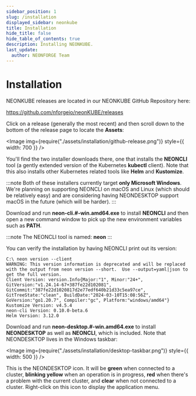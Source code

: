 ```yaml
---
sidebar_position: 1
slug: /installation
displayed_sidebar: neonkube
title: Installation
hide_title: false
hide_table_of_contents: true
description: Installing NEONKUBE.
last_update:
  author: NEONFORGE Team
---
```



# Installation

NEONKUBE releases are located in our NEONKUBE GitHub Repository here:

https://github.com/nforgeio/neonKUBE/releases

Click on a release (generally the most recent) and then scroll down
to the bottom of the release page to locate the **Assets**:

<Image img={require("./assets/installation/github-release.png")} style={{ width: 700 }} />

You'll find the two installer downloads there, one that installs the **NEONCLI**
tool (a gently extended version of the Kubernetes **kubectl** client).  Note that
this also installs other Kubernetes related tools like **Helm** and **Kustomize**.

:::note
Both of these installers currently target **only Microsoft Windows**.  We're planning
on supporting NEONCLI on macOS and Linux (which should be relatively easy) and are
considering having NEONDESKTOP support macOS in the future (which will be harder).
:::

Download and run **neon-cli.#-win.amd64.exe** to install **NEONCLI** and then open a 
new command window to pick up the new environment variables such as **PATH**.

:::note
The NEONCLI tool is named: **neon**
:::

You can verify the installation by having NEONCLI print out its version:

```plain
C:\ neon version --client
WARNING: This version information is deprecated and will be replaced with the output from neon version --short.  Use --output=yaml|json to get the full version.
Client Version: version.Info{Major:"1", Minor:"24+", GitVersion:"v1.24.14-67+387fe22d102081", GitCommit:"387fe22d1020817d2e77edf640b21d33c5ea97ce", GitTreeState:"clean", BuildDate:"2024-03-10T15:08:56Z", GoVersion:"go1.20.7", Compiler:"gc", Platform:"windows/amd64"}
Kustomize Version: v4.5.4
neon-cli Version: 0.10.0-beta.6
Helm Version: 3.12.0
```

Download and run **neon-desktop.#-win.amd64.exe** to install **NEONDESKTOP** as
well as **NEONCLI**, which is included.  Note that NEONDESKTOP lives in the Windows
taskbar:

<Image img={require("./assets/installation/desktop-taskbar.png")} style={{ width: 500 }} />

This is the NEONDESKTOP icon.  It will be **green** when connected to a cluster, **blinking 
yellow** when an operation is in progress, **red** when there's a problem with the current
cluster, and **clear** when not connected to a cluster.  Right-click on this icon to display 
the application menu.
